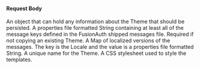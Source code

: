
#### Request Body

<APIBlock>
  <APIField name="theme.data" type="Object" optional>
    An object that can hold any information about the Theme that should be persisted.
  </APIField>
  <APIField name="theme.defaultMessages" type="String" required>
    A properties file formatted String containing at least all of the message keys defined in the FusionAuth shipped messages file. Required if not copying an existing Theme.
  </APIField>
  <APIField name="theme.localizedMessages" type="Map<Locale,String>" optional>
    A Map of localized versions of the messages. The key is the Locale and the value is a properties file formatted String.
  </APIField>
  <APIField name="theme.name" type="String" required>
    A unique name for the Theme.
  </APIField>
  <APIField name="theme.stylesheet" type="String" optional>
    A CSS stylesheet used to style the templates.
  </APIField>
</APIBlock>

